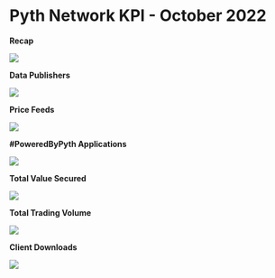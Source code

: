 # Pyth Network KPI - October 2022

**Recap**

![](../../../../images/kpi/october-22/pyth_momentum_october-1.jpg)

**Data Publishers**

![](../../../../images/kpi/october-22/Publisher%20Growth%20October.png)

**Price Feeds**

![](../../../../images/kpi/october-22/Price%20Feeds%20October.png)

**#PoweredByPyth Applications**

![](../../../../images/kpi/october-22/dApp%20Integration%20October.png)

**Total Value Secured**

![](../../../../images/kpi/october-22/October%20dApps%20TVS.png)

**Total Trading Volume**

![](../../../../images/kpi/october-22/October%20Trading%20Volume.png)

**Client Downloads**

![](../../../../images/kpi/october-22/Client%20Downloads%20Cumulative%20October.png)
